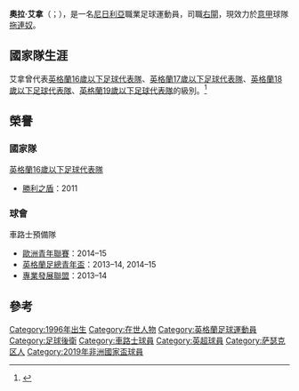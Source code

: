{{noteTA
|G1=Football
|G2=uefa
|G3=EPL
|G4=意甲
|1=zh-hans:埃纳;zh-hant:艾拿;
}}

{{Infobox football biography
| name         = 奧拉·艾拿<br />''Ola Aina''
| image        = Ola Aina 2016.jpg
| fullname    = 特米塔约·奥鲁菲萨约·奥劳卢瓦·埃纳<br>''Temitayo Olufisayo Olaoluwa Aina''
|birth_date     = {{birth date and age|1996|10|8|df=y}}
|birth_place    = {{ENG}}[[倫敦|倫敦]][[南華克區|南華克]]
|position       = [[右閘|右閘]]
| currentclub = [[拖連奴足球會|拖連奴]]
| clubnumber = 34
|youthyears1    = 2007–2015
|youthclubs1    = [[車路士足球會|車路士預備隊]]
|years1         = 2015–2019
|clubs1         = [[車路士足球會|車路士]]
|caps1          = 3
|goals1         = 0
|years2         = 2017–2018
|clubs2         = → [[赫爾城足球俱樂部|候城]]（外借）
|caps2          = 44
|goals2         = 0
|years3         = 2018–2019
|clubs3         = → [[拖連奴足球會|拖連奴]]（外借）
|caps3          = 30
|goals3         = 1
|years4         = 2019–
|clubs4         = [[拖連奴足球會|拖連奴]]
| caps4 = 32
| goals4 = 0
| years5 = 2020–2021
| clubs5 = → [[富勒姆足球俱乐部|富勒姆]]（外借）
| caps5 = 31
| goals5 = 2
|nationalyears1 = 2011
|nationalteam1  = [[英格蘭16歲以下足球代表隊|英格蘭U-16]]
|nationalcaps1  = 6
|nationalgoals1 = -
|nationalyears2 = 2012
|nationalteam2  = [[英格蘭17歲以下足球代表隊|英格蘭U-17]]
|nationalcaps2  = 11
|nationalgoals2 = -
|nationalyears3 = 2013
|nationalteam3  = [[英格蘭18歲以下足球代表隊|英格蘭U-18]]
|nationalcaps3  = 1
|nationalgoals3 = -
|nationalyears4 = 2013–2015
|nationalteam4  = [[英格蘭19歲以下足球代表隊|英格蘭U-19]]
|nationalcaps4  = 13
|nationalgoals4 = -
|nationalyears5 = 2015–2016
|nationalteam5  = [[英格蘭20歲以下足球代表隊|英格蘭U-20]]
|nationalcaps5  = 6
|nationalgoals5 = -
|nationalyears6 = 2017–
|nationalteam6  = [[尼日利亞國家足球隊|尼日利亞]]
|nationalcaps6  = 7
|nationalgoals6 = -
| club-update = 2019年6月11日
| ntupdate    = 2018年10月16日
}}

'''奧拉·艾拿'''（{{lang-en|Ola Aina}}；{{bd|1996年|10月8日}}），是一名[[尼日利亞國家足球隊|尼日利亞]]職業足球運動員，司職[[右閘|右閘]]，現效力於[[意甲|意甲]]球隊[[拖連奴足球會|拖連奴]]。

==國家隊生涯==
艾拿曾代表[[英格蘭16歲以下足球代表隊|英格蘭16歲以下足球代表隊]]、[[英格蘭17歲以下足球代表隊|英格蘭17歲以下足球代表隊]]、[[英格蘭18歲以下足球代表隊|英格蘭18歲以下足球代表隊]]、[[英格蘭19歲以下足球代表隊|英格蘭19歲以下足球代表隊]]的級別。<ref name = "FA">{{cite web|url=http://www.thefa.com/england/all-teams/players?p=352317|title=Profile|accessdate=8 January 2015|publisher=The Football Association}}{{Dead link}}</ref>

==榮譽 ==
===國家隊===
;[[英格蘭16歲以下足球代表隊|英格蘭16歲以下足球代表隊]]
*[[勝利之盾|勝利之盾]]：2011
===球會===
;車路士預備隊
*[[歐洲青年聯賽|歐洲青年聯賽]]：2014–15
*[[英格蘭足總青年盃|英格蘭足總青年盃]]：2013–14, 2014–15
*[[專業發展聯盟|專業發展聯盟]]：2013–14

==參考==
{{Reflist}}

{{Torino F.C. squad}}
{{2019年非洲國家盃尼日利亞參賽名單}}

{{DEFAULTSORT:Aina, Ola}}
[[Category:1996年出生|Category:1996年出生]]
[[Category:在世人物|Category:在世人物]]
[[Category:英格蘭足球運動員|Category:英格蘭足球運動員]]
[[Category:足球後衛|Category:足球後衛]]
[[Category:車路士球員|Category:車路士球員]]
[[Category:英超球員|Category:英超球員]]
[[Category:萨瑟克区人|Category:萨瑟克区人]]
[[Category:2019年非洲國家盃球員|Category:2019年非洲國家盃球員]]